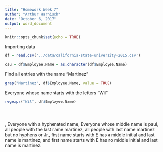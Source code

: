 ```yaml
---
title: "Homework Week 7"
author: "Arthur Harnisch"
date: "October 6, 2017"
output: word_document
---
```


```r
knitr::opts_chunk$set(echo = TRUE)
```

Importing data

```r

df = read.csv('../data/california-state-university-2015.csv')

csu = df$Employee.Name = as.character(df$Employee.Name)
```


Find all entries with the name "Martinez"

```r

grep("Martinez", df$Employee.Name, value = TRUE)


```
Everyone whose name starts with the letters "Wil"
```r

regexpr("Wil", df$Employee.Name)





```


, Everyone with a hyphenated name, Everyone whose middle name is paul, all people with the last name martinez, all people with last name martinez but no hyphens or Jr., first name starts with E has a middle initial and last name is martinez, and first name starts with E has no middle initial and last name is martinez. 




